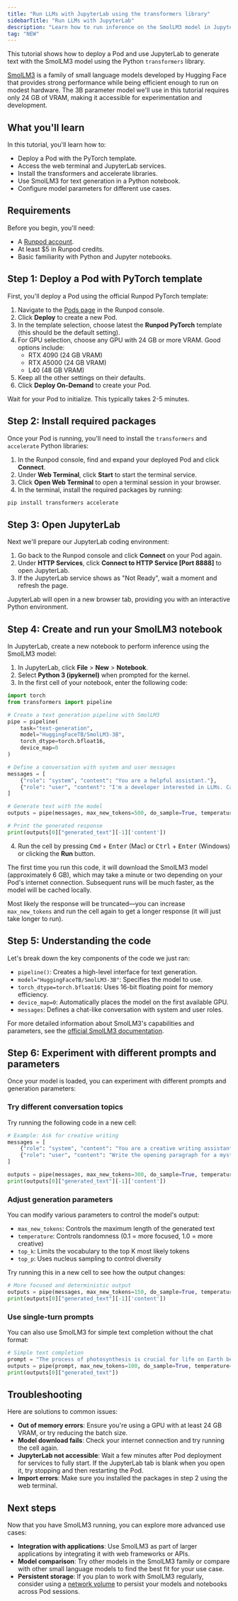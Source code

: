 ```yaml
---
title: "Run LLMs with JupyterLab using the transformers library"
sidebarTitle: "Run LLMs with JupyterLab"
description: "Learn how to run inference on the SmolLM3 model in JupyterLab using the transformers library."
tag: "NEW"
---
```


This tutorial shows how to deploy a Pod and use JupyterLab to generate text with the SmolLM3 model using the Python `transformers` library.

[SmolLM3](https://huggingface.co/docs/transformers/en/model_doc/smollm3) is a family of small language models developed by Hugging Face that provides strong performance while being efficient enough to run on modest hardware. 
The 3B parameter model we'll use in this tutorial requires only 24 GB of VRAM, making it accessible for experimentation and development.

## What you'll learn

In this tutorial, you'll learn how to:

- Deploy a Pod with the PyTorch template.
- Access the web terminal and JupyterLab services.
- Install the transformers and accelerate libraries.
- Use SmolLM3 for text generation in a Python notebook.
- Configure model parameters for different use cases.

## Requirements

Before you begin, you'll need:

- A [Runpod account](/get-started/manage-accounts).
- At least $5 in Runpod credits.
- Basic familiarity with Python and Jupyter notebooks.

## Step 1: Deploy a Pod with PyTorch template

First, you'll deploy a Pod using the official Runpod PyTorch template:

1. Navigate to the [Pods page](https://console.runpod.io/pods) in the Runpod console.
2. Click **Deploy** to create a new Pod.
3. In the template selection, choose latest the **Runpod PyTorch** template (this should be the default setting).
4. For GPU selection, choose any GPU with 24 GB or more VRAM. Good options include:
   - RTX 4090 (24 GB VRAM)
   - RTX A5000 (24 GB VRAM) 
   - L40 (48 GB VRAM)
5. Keep all the other settings on their defaults.
6. Click **Deploy On-Demand** to create your Pod.

Wait for your Pod to initialize. This typically takes 2-5 minutes.

## Step 2: Install required packages

Once your Pod is running, you'll need to install the `transformers` and `accelerate` Python libraries:

1. In the Runpod console, find and expand your deployed Pod and click **Connect**.
2. Under **Web Terminal**, click **Start** to start the terminal service.
2. Click **Open Web Terminal** to open a terminal session in your browser.
3. In the terminal, install the required packages by running:

```bash
pip install transformers accelerate
```

## Step 3: Open JupyterLab

Next we'll prepare our JupyterLab coding environment:

1. Go back to the Runpod console and click **Connect** on your Pod again.
2. Under **HTTP Services**, click **Connect to HTTP Service [Port 8888]** to open JupyterLab.
3. If the JupyterLab service shows as "Not Ready", wait a moment and refresh the page.

JupyterLab will open in a new browser tab, providing you with an interactive Python environment.

## Step 4: Create and run your SmolLM3 notebook

In JupyterLab, create a new notebook to perform inference using the SmolLM3 model:

1. In JupyterLab, click **File** > **New** > **Notebook**.
2. Select **Python 3 (ipykernel)** when prompted for the kernel.
3. In the first cell of your notebook, enter the following code:

```python
import torch
from transformers import pipeline

# Create a text generation pipeline with SmolLM3
pipe = pipeline(
    task="text-generation",
    model="HuggingFaceTB/SmolLM3-3B",
    torch_dtype=torch.bfloat16,
    device_map=0
)

# Define a conversation with system and user messages
messages = [
    {"role": "system", "content": "You are a helpful assistant."},
    {"role": "user", "content": "I'm a developer interested in LLMs. Can you suggest some research topics to get started?"},
]

# Generate text with the model
outputs = pipe(messages, max_new_tokens=500, do_sample=True, temperature=0.7, top_k=50, top_p=0.95)

# Print the generated response
print(outputs[0]["generated_text"][-1]['content'])
```

4. Run the cell by pressing <kbd>Cmd</kbd> + <kbd>Enter</kbd> (Mac) or <kbd>Ctrl</kbd> + <kbd>Enter</kbd> (Windows) or clicking the **Run** button.

The first time you run this code, it will download the SmolLM3 model (approximately 6 GB), which may take a minute or two depending on your Pod's internet connection. Subsequent runs will be much faster, as the model will be cached locally.

Most likely the response will be truncated—you can increase `max_new_tokens` and run the cell again to get a longer response (it will just take longer to run).

## Step 5: Understanding the code

Let's break down the key components of the code we just ran:

- `pipeline()`: Creates a high-level interface for text generation.
- `model="HuggingFaceTB/SmolLM3-3B"`: Specifies the model to use.
- `torch_dtype=torch.bfloat16`: Uses 16-bit floating point for memory efficiency.
- `device_map=0`: Automatically places the model on the first available GPU.
- `messages`: Defines a chat-like conversation with system and user roles.

For more detailed information about SmolLM3's capabilities and parameters, see the [official SmolLM3 documentation](https://huggingface.co/docs/transformers/en/model_doc/smollm3?usage=Pipeline#transformers.SmolLM3Model).


## Step 6: Experiment with different prompts and parameters

Once your model is loaded, you can experiment with different prompts and generation parameters:

### Try different conversation topics

Try running the following code in a new cell:

```python
# Example: Ask for creative writing
messages = [
    {"role": "system", "content": "You are a creative writing assistant."},
    {"role": "user", "content": "Write the opening paragraph for a mystery story that begins in a library after closing time."},
]

outputs = pipe(messages, max_new_tokens=300, do_sample=True, temperature=0.8)
print(outputs[0]["generated_text"][-1]['content'])
```

### Adjust generation parameters

You can modify various parameters to control the model's output:

- `max_new_tokens`: Controls the maximum length of the generated text
- `temperature`: Controls randomness (0.1 = more focused, 1.0 = more creative)
- `top_k`: Limits the vocabulary to the top K most likely tokens
- `top_p`: Uses nucleus sampling to control diversity

Try running this in a new cell to see how the output changes:

```python
# More focused and deterministic output
outputs = pipe(messages, max_new_tokens=150, do_sample=True, temperature=0.3, top_p=0.9)
print(outputs[0]["generated_text"][-1]['content'])
```

### Use single-turn prompts

You can also use SmolLM3 for simple text completion without the chat format:

```python
# Simple text completion
prompt = "The process of photosynthesis is crucial for life on Earth because it allows plants to convert"
outputs = pipe(prompt, max_new_tokens=100, do_sample=True, temperature=0.3)
print(outputs[0]["generated_text"])
```

## Troubleshooting

Here are solutions to common issues:

- **Out of memory errors**: Ensure you're using a GPU with at least 24 GB VRAM, or try reducing the batch size.
- **Model download fails**: Check your internet connection and try running the cell again.
- **JupyterLab not accessible**: Wait a few minutes after Pod deployment for services to fully start. If the JupyterLab tab is blank when you open it, try stopping and then restarting the Pod.
- **Import errors**: Make sure you installed the packages in step 2 using the web terminal.

## Next steps

Now that you have SmolLM3 running, you can explore more advanced use cases:

- **Integration with applications**: Use SmolLM3 as part of larger applications by integrating it with web frameworks or APIs.
- **Model comparison**: Try other models in the SmolLM3 family or compare with other small language models to find the best fit for your use case.
- **Persistent storage**: If you plan to work with SmolLM3 regularly, consider using a [network volume](/storage/network-volumes) to persist your models and notebooks across Pod sessions.